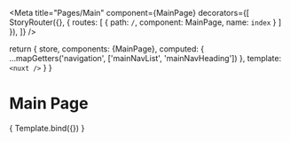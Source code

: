 
<Meta
  title="Pages/Main"
  component={MainPage}
  decorators={[
    StoryRouter({}, {
      routes: [
        {
          path: `/`,
          component: MainPage,
          name: `index`
        }
      ]
    }),
  ]}
/>

  return {
    store,
    components: {MainPage},
    computed: {
      ...mapGetters('navigation', ['mainNavList', 'mainNavHeading'])
    },
    template: `
      <nuxt />
    `
  }
}

# Main Page

<Canvas>
  <Story
    name="MainPage"
  >
    { Template.bind({}) }
  </Story>
</Canvas>
